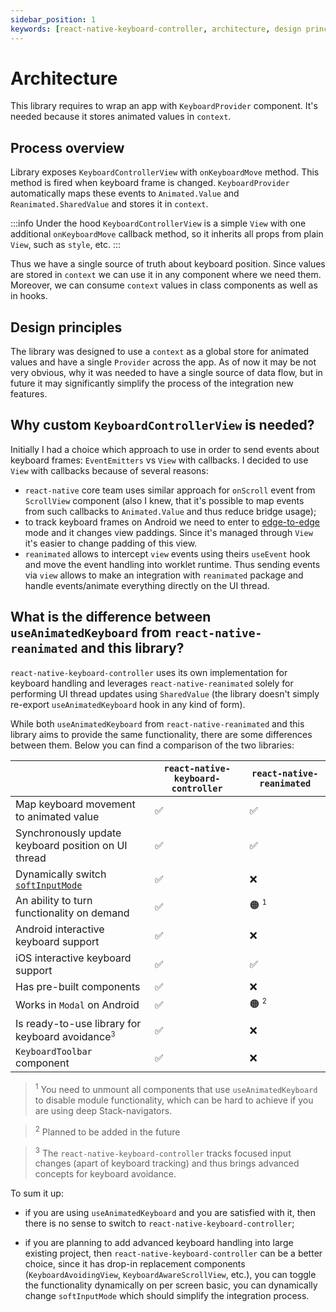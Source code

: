 ```yaml
---
sidebar_position: 1
keywords: [react-native-keyboard-controller, architecture, design principles]
---
```


# Architecture

This library requires to wrap an app with `KeyboardProvider` component. It's needed because it stores animated values in `context`.

## Process overview

Library exposes `KeyboardControllerView` with `onKeyboardMove` method. This method is fired when keyboard frame is changed. `KeyboardProvider` automatically maps these events to `Animated.Value` and `Reanimated.SharedValue` and stores it in `context`.

:::info
Under the hood `KeyboardControllerView` is a simple `View` with one additional `onKeyboardMove` callback method, so it inherits all props from plain `View`, such as `style`, etc.
:::

Thus we have a single source of truth about keyboard position. Since values are stored in `context` we can use it in any component where we need them. Moreover, we can consume `context` values in class components as well as in hooks.

## Design principles

The library was designed to use a `context` as a global store for animated values and have a single `Provider` across the app. As of now it may be not very obvious, why it was needed to have a single source of data flow, but in future it may significantly simplify the process of the integration new features.

## Why custom `KeyboardControllerView` is needed?

Initially I had a choice which approach to use in order to send events about keyboard frames: `EventEmitters` vs `View` with callbacks. I decided to use `View` with callbacks because of several reasons:

- `react-native` core team uses similar approach for `onScroll` event from `ScrollView` component (also I knew, that it's possible to map events from such callbacks to `Animated.Value` and thus reduce bridge usage);
- to track keyboard frames on Android we need to enter to [edge-to-edge](https://developer.android.com/training/gestures/edge-to-edge) mode and it changes view paddings. Since it's managed through `View` it's easier to change padding of this view.
- `reanimated` allows to intercept `view` events using theirs `useEvent` hook and move the event handling into worklet runtime. Thus sending events via `view` allows to make an integration with `reanimated` package and handle events/animate everything directly on the UI thread.

## What is the difference between `useAnimatedKeyboard` from `react-native-reanimated` and this library?

`react-native-keyboard-controller` uses its own implementation for keyboard handling and leverages `react-native-reanimated` solely for performing UI thread updates using `SharedValue` (the library doesn't simply re-export `useAnimatedKeyboard` hook in any kind of form).

While both `useAnimatedKeyboard` from `react-native-reanimated` and this library aims to provide the same functionality, there are some differences between them. Below you can find a comparison of the two libraries:

| |`react-native-keyboard-controller`|`react-native-reanimated`|
|-|----------------------------------|-------------------------|
|Map keyboard movement to animated value|✅|✅|
|Synchronously update keyboard position on UI thread|✅|✅|
|Dynamically switch [`softInputMode`](../api//keyboard-controller.md#setinputmode-)|✅|❌|
|An ability to turn functionality on demand|✅|🟠 <sup><small>1</small></sup>|
|Android interactive keyboard support|✅|❌|
|iOS interactive keyboard support|✅|✅|
|Has pre-built components|✅|❌|
|Works in `Modal` on Android|✅|🟠 <sup><small>2</small></sup>||
|Is ready-to-use library for keyboard avoidance<sup><small>3</small></sup>|✅|❌|
|`KeyboardToolbar` component|✅|❌|



> <sup>1</sup> You need to unmount all components that use `useAnimatedKeyboard` to disable module functionality, which can be hard to achieve if you are using deep Stack-navigators.

> <sup>2</sup> Planned to be added in the future

> <sup>3</sup> The `react-native-keyboard-controller` tracks focused input changes (apart of keyboard tracking) and thus brings advanced concepts for keyboard avoidance.

To sum it up:

- if you are using `useAnimatedKeyboard` and you are satisfied with it, then there is no sense to switch to `react-native-keyboard-controller`;

- if you are planning to add advanced keyboard handling into large existing project, then `react-native-keyboard-controller` can be a better choice, since it has drop-in replacement components (`KeyboardAvoidingView`, `KeyboardAwareScrollView`, etc.), you can toggle the functionality dynamically on per screen basic, you can dynamically change `softInputMode` which should simplify the integration process.
